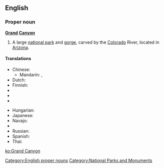 ==English==
{{wikipedia}}

===Proper noun===
'''[[grand|Grand]] [[canyon|Canyon]]'''

# A large [[national park]] and [[gorge]], carved by the [[Colorado]] River, located in [[Arizona]].

====Translations====
{{trans-top|large national park and gorge}}
* Chinese:
** Mandarin: {{t|cmn|科羅拉多大峽谷|sc=Hani}}, {{t|cmn|科罗拉多大峡谷|tr=Kēluólāduō Dàxiágǔ|sc=Hani}}
* Dutch: {{t-|nl|Grand Canyon}}
* Finnish: {{t-|fi|Grand Canyon}}
* {{trreq|French}}
* {{trreq|German}}
* {{trreq|Greek}}
{{trans-mid}}
* Hungarian: {{t-|hu|Grand Canyon}}
* Japanese: {{t-|ja|グランドキャニオン|tr=Gurando-Kyanion|sc=Jpan}}
* Navajo: {{tø|nv|Bidaʼháʼaaztʼiʼ tsékoh}}
* {{trreq|Portuguese}}
* Russian: {{t|ru|Гранд-Каньон|m|tr=Grand-Kan’jón}}
* Spanish: {{t|es|Gran Cañón|m}}
* Thai: {{t|th|แกรนด์แคนยอน|tr=graen-kaenyon|sc=Thai}}
{{trans-bottom}}

[[Category:English proper nouns]]
[[Category:National Parks and Monuments]]

[[ko:Grand Canyon]]